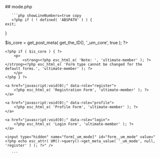 

<div class="phpdocumentor-element -file">
    ## mode.php

        

    
       ```php showLineNumbers=true copy
       <?php if ( ! defined( 'ABSPATH' ) ) {
	exit;
}

$is_core = get_post_meta( get_the_ID(), '_um_core', true ); ?>

<div class="um-admin-boxed-links um-admin-ajaxlink<?php echo $is_core ? ' is-core-form' : ''; ?>">

	<?php if ( $is_core ) { ?>
		<p>
			<strong><?php esc_html_e( 'Note: ', 'ultimate-member' ); ?></strong><?php esc_html_e( 'Form type cannot be changed for the default forms.', 'ultimate-member' ); ?>
		</p>
	<?php } ?>

	<a href="javascript:void(0);" data-role="register">
		<?php esc_html_e( 'Registration Form', 'ultimate-member' ); ?>
	</a>

	<a href="javascript:void(0);" data-role="profile">
		<?php esc_html_e( 'Profile Form', 'ultimate-member' ); ?>
	</a>

	<a href="javascript:void(0);" data-role="login">
		<?php esc_html_e( 'Login Form', 'ultimate-member' ); ?>
	</a>

	<input type="hidden" name="form[_um_mode]" id="form__um_mode" value="<?php echo esc_attr( UM()->query()->get_meta_value( '_um_mode', null, 'register' ) ); ?>" />
</div>
<div class="um-admin-clear"></div>

       ```
</div>
